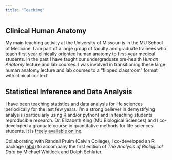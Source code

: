 ```yaml
---
title: "Teaching"
---
```


## Clinical Human Anatomy

My main teaching activity at the University of Missouri is in the MU School of Medicine. I am part of a large group of faculty and graduate trainees who teach first year clinically oriented human anatomy to first-year medical students. In the past I have taught our undergraduate pre-health *Human Anatomy* lecture and lab courses. I was involved in transitioning these large human anatomy lecture and lab courses to a "flipped classroom" format with clinical context.

## Statistical Inference and Data Analysis

I have been teaching statistics and data analysis for life sciences periodically for the last few years. I'm a strong believer in demystifying analysis (particularly using R and/or python) and in teaching students reproducible research. Dr. Elizabeth King (MU Biological Sciences) and I co-developed a graduate course in quantitative methods for life sciences students. It is [freely available online](https://github.com/kmiddleton/quant_methods).

Collaborating with Randall Pruim (Calvin College), I co-developed an R package ([abd](https://github.com/Middleton-Lab/abd)) to accompany the first edition of *The Analysis of Biological Data* by Michael Whitlock and Dolph Schluter.
